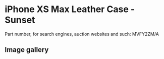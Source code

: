 
# iPhone XS Max Leather Case - Sunset

Part number, for search engines, auction websites and such: MVFY2ZM/A

## Image gallery

<div style={{ width: '100%', maxWidth: '768px' }}>
<GalleryComponent
    images={[
      {
        original: "/everysource/MVFY2.webp",
        thumbnail: "/everypreview/MVFY2.webp",
      },
      {
        original: "/everysource/MVFY2_AV1_GOLD.webp",
        thumbnail: "/everypreview/MVFY2_AV1_GOLD.webp",
      },
      {
        original: "/everysource/MVFY2_AV1_SILVER.webp",
        thumbnail: "/everypreview/MVFY2_AV1_SILVER.webp",
      },
      {
        original: "/everysource/MVFY2_AV1_SPACE_GRAY.webp",
        thumbnail: "/everypreview/MVFY2_AV1_SPACE_GRAY.webp",
      },
      {
        original: "/everysource/MVFY2_AV2.webp",
        thumbnail: "/everypreview/MVFY2_AV2.webp",
      }
    ]}
  />
</div>